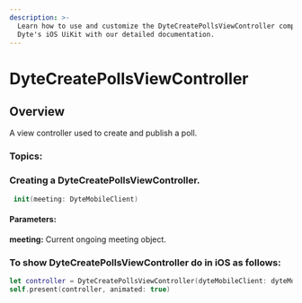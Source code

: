 ```yaml
---
description: >-
  Learn how to use and customize the DyteCreatePollsViewController component in
  Dyte's iOS UiKit with our detailed documentation.
---
```


# DyteCreatePollsViewController

## Overview

A view controller used to create and publish a poll.

### Topics:

### Creating a DyteCreatePollsViewController.

```swift
 init(meeting: DyteMobileClient)
```

#### Parameters:

**meeting:** Current ongoing meeting object.

### To show DyteCreatePollsViewController do in iOS as follows:

```swift
let controller = DyteCreatePollsViewController(dyteMobileClient: dyteMobileClient)
self.present(controller, animated: true)
```

<head>
  <title>iOS DyteCreatePollsViewController</title>
</head>
